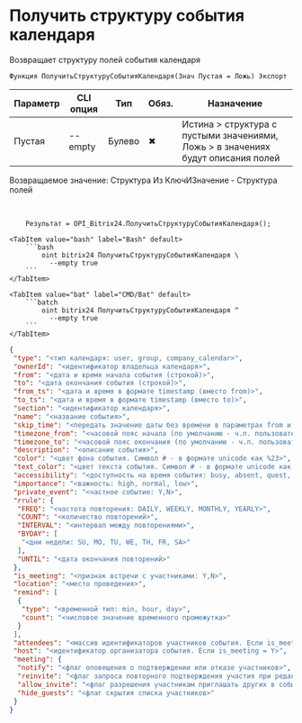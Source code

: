 ﻿---
sidebar_position: 8
---


# Получить структуру события календаря
 Возвращает структуру полей события календаря



`Функция ПолучитьСтруктуруСобытияКалендаря(Знач Пустая = Ложь) Экспорт`

  | Параметр | CLI опция | Тип | Обяз. | Назначение |
  |-|-|-|-|-|
  | Пустая | --empty | Булево | &#x2716; | Истина > структура с пустыми значениями, Ложь > в значениях будут описания полей |

  
  Возвращаемое значение:   Структура Из КлючИЗначение - Структура полей

<br/>




```bsl title="Пример использования для 1С:Предприятие/OneScript"
    Результат = OPI_Bitrix24.ПолучитьСтруктуруСобытияКалендаря();
```
    

 <Tabs>
  
    <TabItem value="bash" label="Bash" default>
        ```bash
            oint bitrix24 ПолучитьСтруктуруСобытияКалендаря \
              --empty true
        ```
    </TabItem>
  
    <TabItem value="bat" label="CMD/Bat" default>
        ```batch
            oint bitrix24 ПолучитьСтруктуруСобытияКалендаря ^
              --empty true
        ```
    </TabItem>
</Tabs>


```json title="Результат"
{
 "type": "<тип календаря: user, group, company_calendar>",
 "ownerId": "<идентификатор владельца календаря>",
 "from": "<дата и время начала события (строкой)>",
 "to": "<дата окончания события (строкой)>",
 "from_ts": "<дата и время в формате timestamp (вместо from)>",
 "to_ts": "<дата и время в формате timestamp (вместо to)>",
 "section": "<идентификатор календаря>",
 "name": "<название события>",
 "skip_time": "<передать значение даты без времени в параметрах from и to: Y,N>",
 "timezone_from": "<часовой пояс начала (по умолчанию - ч.п. пользователя>",
 "timezone_to": "<часовой пояс окончания (по умолчанию - ч.п. пользователя>",
 "description": "<описание события>",
 "color": "<цвет фона события. Cимвол # - в формате unicode как %23>",
 "text_color": "<цвет текста события. Cимвол # - в формате unicode как %23>",
 "accessibility": "<доступность на время события: busy, absent, quest, free>",
 "importance": "<важность: high, normal, low>",
 "private_event": "<частное событие: Y,N>",
 "rrule": {
  "FREQ": "<частота повторения: DAILY, WEEKLY, MONTHLY, YEARLY>",
  "COUNT": "<количество повторений>",
  "INTERVAL": "<интервал между повторениями>",
  "BYDAY": [
   "<дни недели: SU, MO, TU, WE, TH, FR, SA>"
  ],
  "UNTIL": "<дата окончания повторений>"
 },
 "is_meeting": "<признак встречи с участниками: Y,N>",
 "location": "<место проведения>",
 "remind": [
  {
   "type": "<временной тип: min, hour, day>",
   "count": "<числовое значение временного промежутка>"
  }
 ],
 "attendees": "<массив идентификаторов участников события. Если is_meeting = Y>",
 "host": "<идентификатор организатора события. Если is_meeting = Y>",
 "meeting": {
  "notify": "<флаг оповещения о подтверждении или отказе участников>",
  "reinvite": "<флаг запроса повторного подтверждения участия при редактировании события>",
  "allow_invite": "<флаг разрешения участникам приглашать других в событие>",
  "hide_guests": "<флаг скрытия списка участников>"
 }
}
```
